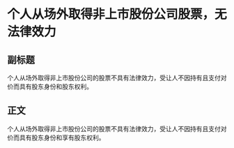 # 个人从场外取得非上市股份公司股票，无法律效力
## 副标题
个人从场外取得非上市股份公司的股票不具有法律效力，受让人不因持有且支付对价而具有股东身份和股东权利。
## 正文
个人从场外取得非上市股份公司的股票不具有法律效力，受让人不因持有且支付对价而具有股东身份和享有股东权利。